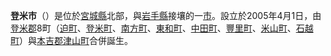 {{日本都市|
自治體名=登米市|
圖像=[[File:Police_museum_toyoma.jpg|240px]]|
圖像說明=[[警察資料館|警察資料館]]（原登米[[警察局|警察局]]）|
市章=|
日文原名=登米市|
平假名=とめし|
羅馬字拼音=Tome-shi|
都道府縣=宮城縣|
支廳=|
編號=04212-9|
面積=536.12|
邊界未定=|
人口=75,675|
統計時間=2021年6月1日 |
自治體=[[石卷市|石卷市]]、[[栗原市|栗原市]]、[[大崎市|大崎市]]、[[氣仙沼市|氣仙沼市]]、[[涌谷町|涌谷町]]、[[南三陸町|南三陸町]]<br />'''[[岩手縣|岩手縣]]：'''[[一關市|一關市]]|
樹=|
花=|
其他象徵物=|
其他象徵=|
郵遞區號=987-0595|
所在地=登米市迫町佐沼字中江二丁目6番地1|
電話號碼=220-22-2111|
外部連結=http://www.city.tome.miyagi.jp/|
經度=|
緯度=|
地圖=|
註記=|
}}
'''登米市'''（{{jpn|j=登米市|hg=とめし|rm=Tome shi|f=y}}）是位於[[宮城縣|宮城縣]]北部，與[[岩手縣|岩手縣]]接壤的一[[市|市]]。設立於2005年4月1日，由[[登米郡|登米郡]]8町（[[迫町|迫町]]、[[登米町|登米町]]、[[南方町|南方町]]、[[東和町_(宮城縣)|東和町]]、[[中田町_(宮城縣)|中田町]]、[[豐里町_(宮城縣)|豐里町]]、[[米山町|米山町]]、[[石越町|石越町]]）與[[本吉郡|本吉郡]][[津山町|津山町]]合併誕生。

{{宮城縣}}{{Authority control}}